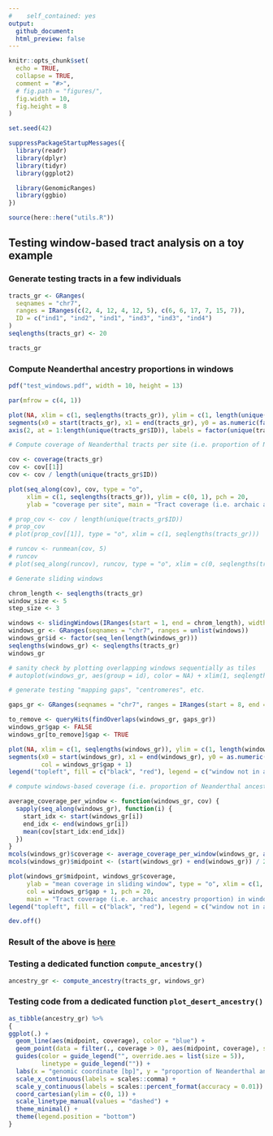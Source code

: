 ```yaml
---
#    self_contained: yes
output:
  github_document:
  html_preview: false
---
```


```r
knitr::opts_chunk$set(
  echo = TRUE,
  collapse = TRUE,
  comment = "#>",
  # fig.path = "figures/",
  fig.width = 10,
  fig.height = 8
)

set.seed(42)
```

```r
suppressPackageStartupMessages({
  library(readr)
  library(dplyr)
  library(tidyr)
  library(ggplot2)

  library(GenomicRanges)
  library(ggbio)
})

source(here::here("utils.R"))
```


## Testing window-based tract analysis on a toy example

### Generate testing tracts in a few individuals

```r
tracts_gr <- GRanges(
  seqnames = "chr7",
  ranges = IRanges(c(2, 4, 12, 4, 12, 5), c(6, 6, 17, 7, 15, 7)),
  ID = c("ind1", "ind2", "ind1", "ind3", "ind3", "ind4")
)
seqlengths(tracts_gr) <- 20

tracts_gr
```

### Compute Neanderthal ancestry proportions in windows

```r
pdf("test_windows.pdf", width = 10, height = 13)

par(mfrow = c(4, 1))

plot(NA, xlim = c(1, seqlengths(tracts_gr)), ylim = c(1, length(unique(tracts_gr$ID))), ylab = "individual", yaxt = "n", main = "Archaic ancestry tracts in four individuals")
segments(x0 = start(tracts_gr), x1 = end(tracts_gr), y0 = as.numeric(factor(tracts_gr$ID)), y1 = as.numeric(factor(tracts_gr$ID)), col = factor(tracts_gr$ID))
axis(2, at = 1:length(unique(tracts_gr$ID)), labels = factor(unique(tracts_gr$ID)))

# Compute coverage of Neanderthal tracts per site (i.e. proportion of Neanderthal ancestry per site):

cov <- coverage(tracts_gr)
cov <- cov[[1]]
cov <- cov / length(unique(tracts_gr$ID))

plot(seq_along(cov), cov, type = "o",
     xlim = c(1, seqlengths(tracts_gr)), ylim = c(0, 1), pch = 20,
     ylab = "coverage per site", main = "Tract coverage (i.e. archaic ancestry proportion) per site")

# prop_cov <- cov / length(unique(tracts_gr$ID))
# prop_cov
# plot(prop_cov[[1]], type = "o", xlim = c(1, seqlengths(tracts_gr)))

# runcov <- runmean(cov, 5)
# runcov
# plot(seq_along(runcov), runcov, type = "o", xlim = c(0, seqlengths(tracts_gr)), ylab = "runmean() coverage")

# Generate sliding windows

chrom_length <- seqlengths(tracts_gr)
window_size <- 5
step_size <- 3

windows <- slidingWindows(IRanges(start = 1, end = chrom_length), width = window_size, step = step_size)
windows_gr <- GRanges(seqnames = "chr7", ranges = unlist(windows))
windows_gr$id <- factor(seq_len(length(windows_gr)))
seqlengths(windows_gr) <- seqlengths(tracts_gr)
windows_gr

# sanity check by plotting overlapping windows sequentially as tiles
# autoplot(windows_gr, aes(group = id), color = NA) + xlim(1, seqlengths(windows_gr))

# generate testing "mapping gaps", "centromeres", etc.

gaps_gr <- GRanges(seqnames = "chr7", ranges = IRanges(start = 8, end = 11))

to_remove <- queryHits(findOverlaps(windows_gr, gaps_gr))
windows_gr$gap <- FALSE
windows_gr[to_remove]$gap <- TRUE

plot(NA, xlim = c(1, seqlengths(windows_gr)), ylim = c(1, length(windows_gr)), ylab = "sliding window number", main = "Coordinates of sliding windows along a chromosome")
segments(x0 = start(windows_gr), x1 = end(windows_gr), y0 = as.numeric(windows_gr$id), y1 = as.numeric(windows_gr$id),
         col = windows_gr$gap + 1)
legend("topleft", fill = c("black", "red"), legend = c("window not in a 'centromere/telomere'", "window in a 'centromere/telomere (to be excluded)"))

# compute windows-based coverage (i.e. proportion of Neanderthal ancestry per window)

average_coverage_per_window <- function(windows_gr, cov) {
  sapply(seq_along(windows_gr), function(i) {
    start_idx <- start(windows_gr[i])
    end_idx <- end(windows_gr[i])
    mean(cov[start_idx:end_idx])
  })
}
mcols(windows_gr)$coverage <- average_coverage_per_window(windows_gr, as.numeric(cov))
mcols(windows_gr)$midpoint <- (start(windows_gr) + end(windows_gr)) / 2

plot(windows_gr$midpoint, windows_gr$coverage,
     ylab = "mean coverage in sliding window", type = "o", xlim = c(1, seqlengths(tracts_gr)), ylim = c(0, 1),
     col = windows_gr$gap + 1, pch = 20,
     main = "Tract coverage (i.e. archaic ancestry proportion) in windows")
legend("topleft", fill = c("black", "red"), legend = c("window not in a 'centromere/telomere'", "window in a 'centromere/telomere (to be excluded)"))

dev.off()
```

### Result of the above is [here](test_windows.pdf)

### Testing a dedicated function `compute_ancestry()`

```r
ancestry_gr <- compute_ancestry(tracts_gr, windows_gr)
```

### Testing code from a dedicated function `plot_desert_ancestry()`

```r
as_tibble(ancestry_gr) %>%
{
ggplot(.) +
  geom_line(aes(midpoint, coverage), color = "blue") +
  geom_point(data = filter(., coverage > 0), aes(midpoint, coverage), size = 0.8) +
  guides(color = guide_legend("", override.aes = list(size = 5)),
         linetype = guide_legend("")) +
  labs(x = "genomic coordinate [bp]", y = "proportion of Neanderthal ancestry") +
  scale_x_continuous(labels = scales::comma) +
  scale_y_continuous(labels = scales::percent_format(accuracy = 0.01)) +
  coord_cartesian(ylim = c(0, 1)) +
  scale_linetype_manual(values = "dashed") +
  theme_minimal() +
  theme(legend.position = "bottom") 
}
```
